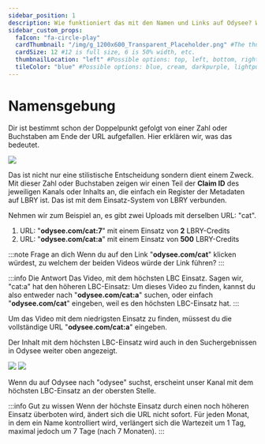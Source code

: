 ---
sidebar_position: 1
description: Wie funktioniert das mit den Namen und Links auf Odysee? Wir erklären das in diesem Abschnitt genauer.
sidebar_custom_props:
  faIcon: "fa-circle-play"
  cardThumbnail: "/img/g_1200x600_Transparent_Placeholder.png" #The thumbnail on the category card.
  cardSize: 12 #12 is full size, 6 is 50% width, etc.
  thumbnailLocation: "left" #Possible options: top, left, bottom, right, none
  tileColor: "blue" #Possible options: blue, cream, darkpurple, lightpurple, mauve, orange, pink, none
---

# Namensgebung

Dir ist bestimmt schon der Doppelpunkt gefolgt von einer Zahl oder Buchstaben am Ende der URL aufgefallen. Hier erklären wir, was das bedeutet.

![](/img/de/url_example_transparent.png)

Das ist nicht nur eine stilistische Entscheidung sondern dient einem Zweck. Mit dieser Zahl oder Buchstaben zeigen wir einen Teil der **Claim ID** des jeweiligen Kanals oder Inhalts an, die einfach ein Register der Metadaten auf LBRY ist. Das ist mit dem Einsatz-System von LBRY verbunden. 

Nehmen wir zum Beispiel an, es gibt zwei Uploads mit derselben URL: "cat".

1. URL: "**odysee.com/cat:7**" mit einem Einsatz von **2** LBRY-Credits
2. URL: "**odysee.com/cat:a**" mit einem Einsatz von **500** LBRY-Credits

:::note Frage an dich
Wenn du auf den Link "**odysee.com/cat**" klicken würdest, zu welchem der beiden Videos würde der Link führen?
:::

:::info Die Antwort
Das Video, mit dem höchsten LBC Einsatz. Sagen wir, "cat:a" hat den höheren LBC-Einsatz: Um dieses Video zu finden, kannst du also entweder nach "**odysee.com/cat:a**" suchen, oder einfach "**odysee.com/cat**" eingeben, weil es den höchsten LBC-Einsatz hat.
:::

Um das Video mit dem niedrigsten Einsatz zu finden, müssest du die vollständige URL "**odysee.com/cat:a**" eingeben.

Der Inhalt mit dem höchsten LBC-Einsatz wird auch in den Suchergebnissen in Odysee weiter oben angezeigt.

![](/img/de/most_supported_example_dark.png#dark)
![](/img/de/most_supported_example_light.png#light)

Wenn du auf Odysee nach "odysee" suchst, erscheint unser Kanal mit dem höchsten LBC-Einsatz an der obersten Stelle. 

:::info Gut zu wissen
Wenn der höchste Einsatz durch einen noch höheren Einsatz überboten wird, ändert sich die URL nicht sofort. Für jeden Monat, in dem ein Name kontrolliert wird, verlängert sich die Wartezeit um 1 Tag, maximal jedoch um 7 Tage (nach 7 Monaten).
:::
